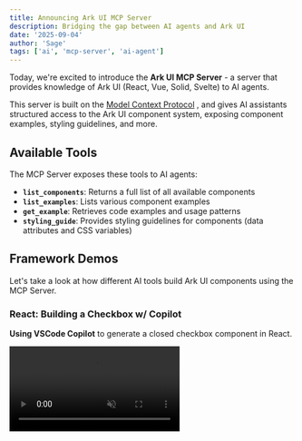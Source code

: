 ```yaml
---
title: Announcing Ark UI MCP Server
description: Bridging the gap between AI agents and Ark UI
date: '2025-09-04'
author: 'Sage'
tags: ['ai', 'mcp-server', 'ai-agent']
---
```


Today, we're excited to introduce the **Ark UI MCP Server** - a server that provides knowledge of Ark UI (React, Vue,
Solid, Svelte) to AI agents.

This server is built on the [Model Context Protocol](https://modelcontextprotocol.io/introduction) , and gives AI
assistants structured access to the Ark UI component system, exposing component examples, styling guidelines, and more.

## Available Tools

The MCP Server exposes these tools to AI agents:

- **`list_components`**: Returns a full list of all available components
- **`list_examples`**: Lists various component examples
- **`get_example`**: Retrieves code examples and usage patterns
- **`styling_guide`**: Provides styling guidelines for components (data attributes and CSS variables)

## Framework Demos

Let's take a look at how different AI tools build Ark UI components using the MCP Server.

### React: Building a Checkbox w/ Copilot

**Using VSCode Copilot** to generate a closed checkbox component in React.

<video src="/videos/mcp-react-demo.mp4" autoPlay loop muted playsInline />

### Vue: Building an OTP Verification w/ Cursor

**Using Cursor** to build an OTP verification component in Vue.

<video src="/videos/mcp-vue-demo.mp4" autoPlay loop muted playsInline />

## Using the MCP Server

Connect the MCP Server to your IDE or AI assistant of choice via the following steps:

### Configure the MCP Server

To get started with the MCP server, add this to your AI tool's configuration file:

```json
{
  "mcpServers": {
    "chakra-ui": {
      "command": "npx",
      "args": ["-y", "@chakra-ui/react-mcp"]
    }
  }
}
```

### Start the MCP Server

In some IDEs (like VSCode), you might need to start the MCP server manually. Click the "Start" button.

## Conclusion

The Ark UI MCP Server helps you build design systems in any framework. Check out the **[MCP docs](/docs/ai/mcp-server)**
to setup the server in your favorite IDE.

---

Got ideas for making the MCP Server even better? We'd love to hear from you! Share your thoughts on
[GitHub Discussions](https://github.com/chakra-ui/ark/discussions)
